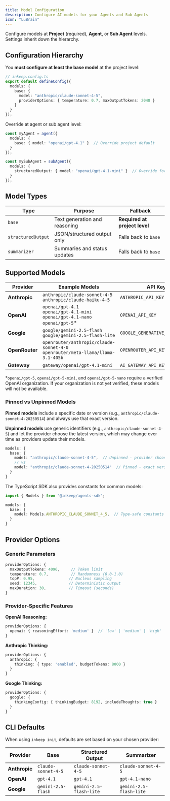 ```yaml
---
title: Model Configuration
description: Configure AI models for your Agents and Sub Agents
icon: "LuBrain"
---
```


Configure models at **Project** (required), **Agent**, or **Sub Agent** levels. Settings inherit down the hierarchy.

## Configuration Hierarchy

You **must configure at least the base model** at the project level:

```typescript
// inkeep.config.ts
export default defineConfig({
  models: {
    base: {
      model: "anthropic/claude-sonnet-4-5",
      providerOptions: { temperature: 0.7, maxOutputTokens: 2048 }
    }
  }
});
```

Override at agent or sub agent level:

```typescript
const myAgent = agent({
  models: {
    base: { model: "openai/gpt-4.1" }  // Override project default
  }
});

const mySubAgent = subAgent({
  models: {
    structuredOutput: { model: "openai/gpt-4.1-mini" }  // Override for JSON output
  }
});
```

## Model Types

| Type | Purpose | Fallback |
|------|---------|----------|
| `base` | Text generation and reasoning | **Required at project level** |
| `structuredOutput` | JSON/structured output only | Falls back to `base` |
| `summarizer` | Summaries and status updates | Falls back to `base` |

## Supported Models

| Provider | Example Models | API Key |
|----------|----------------|---------|
| **Anthropic** | `anthropic/claude-sonnet-4-5`<br/>`anthropic/claude-haiku-4-5` | `ANTHROPIC_API_KEY` |
| **OpenAI** | `openai/gpt-4.1`<br/>`openai/gpt-4.1-mini`<br/>`openai/gpt-4.1-nano`<br/>`openai/gpt-5`* | `OPENAI_API_KEY` |
| **Google** | `google/gemini-2.5-flash`<br/>`google/gemini-2.5-flash-lite` | `GOOGLE_GENERATIVE_AI_API_KEY` |
| **OpenRouter** | `openrouter/anthropic/claude-sonnet-4-0`<br/>`openrouter/meta-llama/llama-3.1-405b` | `OPENROUTER_API_KEY` |
| **Gateway** | `gateway/openai/gpt-4.1-mini` | `AI_GATEWAY_API_KEY` |

<Note>*`openai/gpt-5`, `openai/gpt-5-mini`, and `openai/gpt-5-nano` require a verified OpenAI organization. If your organization is not yet verified, these models will not be available.</Note>

### Pinned vs Unpinned Models

**Pinned models** include a specific date or version (e.g., `anthropic/claude-sonnet-4-20250514`) and always use that exact version.

**Unpinned models** use generic identifiers (e.g., `anthropic/claude-sonnet-4-5`) and let the provider choose the latest version, which may change over time as providers update their models.

```typescript
models: {
  base: {
    model: "anthropic/claude-sonnet-4-5",  // Unpinned - provider chooses version
    // vs
    model: "anthropic/claude-sonnet-4-20250514"  // Pinned - exact version
  }
}
```

The TypeScript SDK also provides constants for common models:

```typescript
import { Models } from "@inkeep/agents-sdk";

models: {
  base: {
    model: Models.ANTHROPIC_CLAUDE_SONNET_4_5,  // Type-safe constants
  }
}
```

## Provider Options

### Generic Parameters
```typescript
providerOptions: {
  maxOutputTokens: 4096,     // Token limit
  temperature: 0.7,          // Randomness (0.0-1.0)
  topP: 0.95,               // Nucleus sampling
  seed: 12345,              // Deterministic output
  maxDuration: 30,          // Timeout (seconds)
}
```

### Provider-Specific Features

**OpenAI Reasoning:**
```typescript
providerOptions: {
  openai: { reasoningEffort: 'medium' }  // 'low' | 'medium' | 'high'
}
```

**Anthropic Thinking:**
```typescript
providerOptions: {
  anthropic: { 
    thinking: { type: 'enabled', budgetTokens: 8000 }
  }
}
```

**Google Thinking:**
```typescript
providerOptions: {
  google: { 
    thinkingConfig: { thinkingBudget: 8192, includeThoughts: true }
  }
}
```

## CLI Defaults

When using `inkeep init`, defaults are set based on your chosen provider:

| Provider | Base | Structured Output | Summarizer |
|----------|------|-------------------|------------|
| **Anthropic** | `claude-sonnet-4-5` | `claude-sonnet-4-5` | `claude-sonnet-4-5` |
| **OpenAI** | `gpt-4.1` | `gpt-4.1` | `gpt-4.1-nano` |
| **Google** | `gemini-2.5-flash` | `gemini-2.5-flash-lite` | `gemini-2.5-flash-lite` |